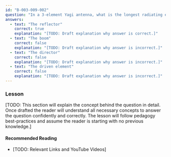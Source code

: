 ```yaml
---
id: "B-003-009-002"
question: "In a 3-element Yagi antenna, what is the longest radiating element?"
answers:
  - text: "The reflector"
    correct: true
    explanation: "[TODO: Draft explanation why answer is correct.]"
  - text: "The boom"
    correct: false
    explanation: "[TODO: Draft explanation why answer is incorrect.]"
  - text: "The director"
    correct: false
    explanation: "[TODO: Draft explanation why answer is incorrect.]"
  - text: "The driven element"
    correct: false
    explanation: "[TODO: Draft explanation why answer is incorrect.]"
---
```


### Lesson

[TODO: This section will explain the concept behind the question in detail. Once drafted the reader will understand all necessary concepts to answer the question confidently and correctly. The lesson will follow pedagogy best-practices and assume the reader is starting with no previous knowledge.]

#### Recommended Reading

- [TODO: Relevant Links and YouTube Videos]
